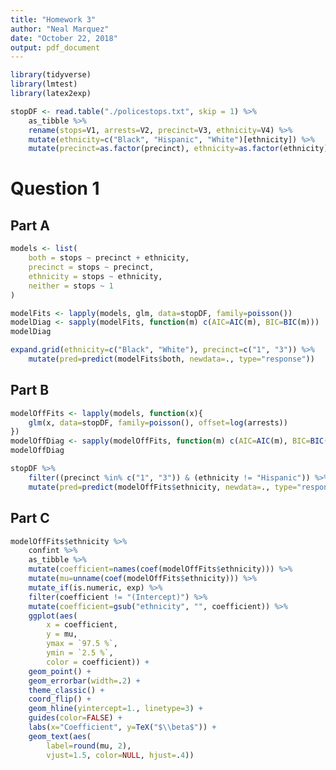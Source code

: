 ```yaml
---
title: "Homework 3"
author: "Neal Marquez"
date: "October 22, 2018"
output: pdf_document
---
```


```R
library(tidyverse)
library(lmtest)
library(latex2exp)

stopDF <- read.table("./policestops.txt", skip = 1) %>%
    as_tibble %>%
    rename(stops=V1, arrests=V2, precinct=V3, ethnicity=V4) %>%
    mutate(ethnicity=c("Black", "Hispanic", "White")[ethnicity]) %>%
    mutate(precinct=as.factor(precinct), ethnicity=as.factor(ethnicity))
```

# Question 1

## Part A

```R
models <- list(
    both = stops ~ precinct + ethnicity,
    precinct = stops ~ precinct,
    ethnicity = stops ~ ethnicity,
    neither = stops ~ 1
)

modelFits <- lapply(models, glm, data=stopDF, family=poisson())
modelDiag <- sapply(modelFits, function(m) c(AIC=AIC(m), BIC=BIC(m)))
modelDiag
```

```R
expand.grid(ethnicity=c("Black", "White"), precinct=c("1", "3")) %>%
    mutate(pred=predict(modelFits$both, newdata=., type="response"))
```

## Part B
```R
modelOffFits <- lapply(models, function(x){
    glm(x, data=stopDF, family=poisson(), offset=log(arrests))
})
modelOffDiag <- sapply(modelOffFits, function(m) c(AIC=AIC(m), BIC=BIC(m)))
modelOffDiag
```

```R
stopDF %>%
    filter((precinct %in% c("1", "3")) & (ethnicity != "Hispanic")) %>%
    mutate(pred=predict(modelOffFits$ethnicity, newdata=., type="response"))
```

## Part C
```R
modelOffFits$ethnicity %>%
    confint %>%
    as_tibble %>%
    mutate(coefficient=names(coef(modelOffFits$ethnicity))) %>%
    mutate(mu=unname(coef(modelOffFits$ethnicity))) %>%
    mutate_if(is.numeric, exp) %>%
    filter(coefficient != "(Intercept)") %>%
    mutate(coefficient=gsub("ethnicity", "", coefficient)) %>%
    ggplot(aes(
        x = coefficient, 
        y = mu, 
        ymax = `97.5 %`, 
        ymin = `2.5 %`, 
        color = coefficient)) +
    geom_point() +
    geom_errorbar(width=.2) +
    theme_classic() +
    coord_flip() +
    geom_hline(yintercept=1., linetype=3) +
    guides(color=FALSE) +
    labs(x="Coefficient", y=TeX("$\\beta$")) +
    geom_text(aes(
        label=round(mu, 2), 
        vjust=1.5, color=NULL, hjust=.4))
    
```